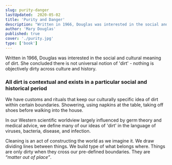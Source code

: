 ```yaml
---
slug: purity-danger
lastUpdated:  2020-05-02
title: 'Purity and Danger'
description: "Written in 1966, Douglas was interested in the social and cultural meaning of dirt. Concluded there is not universal notion of 'dirt' - nothing is objectively dirty across culture and history."
author: 'Mary Douglas'
published: true
cover: './purity.jpg'
type: ['book']
---
```


Written in 1966, Douglas was interested in the social and cultural meaning of dirt.  She concluded there is not universal notion of 'dirt' - nothing is objectively dirty across culture and history. 

### All dirt is contextual and exists in a particular social and historical period

We have customs and rituals that keep our culturally specific idea of dirt within certain boundaries. Showering, using napkins at the table, taking off shoes before walking into the house.

In our Western scientific worldview largely influenced by germ theory and medical advice, we define many of our ideas of 'dirt' in the language of viruses, bacteria, disease, and infection.

Cleaning is an act of constructing the world as we imagine it. We draw dividing lines between things. We build type of what belongs where. Things are only dirty when they cross our pre-defined boundaries. They are *“matter out of place”*.